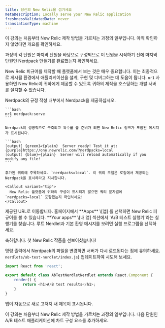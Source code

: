 ```yaml
---
title: 당신의 New Relic을 섬기세요
metaDescription: Locally serve your New Relic application
freshnessValidatedDate: never
translationType: machine
---
```


<Callout variant="tip">
  이 강의는 처음부터 New Relic 제작 방법을 가르치는 과정의 일부입니다. 아직 확인하지 않았다면 개요를 확인하세요.

  과정의 각 단원은 마지막 단원을 바탕으로 구성되므로 이 단원을 시작하기 전에 마지막 단원인 Nerdpack 만들기를 완료했는지 확인하세요.
</Callout>

New Relic 피규어를 제작할 때 플랫폼에서 보는 것은 매우 중요합니다. 이는 최종적으로 게시될 환경에서 애플리케이션을 설계, 구현 및 디버그하는 데 도움이 됩니다. `nr1` 사용하면 New Relic이 귀하에게 제공할 수 있도록 귀하의 제작을 호스팅하는 개발 서버를 설치할 수 있습니다.

<Steps>
  <Step>
    Nerdpack의 규정 작성 내부에서 Nerdpack을 제공하십시오.

    ```bash
    nr1 nerdpack:serve
    ```

    Nerdpack이 성공적으로 구축되고 특수를 볼 준비가 되면 New Relic 링크가 포함된 메시지가 표시됩니다.

    ```bash
    [output] {green}✔{plain}  Server ready! Test it at: {purple}https://one.newrelic.com/?nerdpacks=local
    [output] {blue}↩{plain}  Server will reload automatically if you modify any file!
    ```

    추가된 쿼리에 주목하세요. `nerdpacks=local`. 이 쿼리 모델은 로컬에서 제공되는 Nerdpack을 표시하라고 지시합니다.

    <Callout variant="tip">
      New Relic 플랫폼에 귀하의 구성이 표시되지 않으면 쿼리 문자열에 `nerdpacks=local` 포함했는지 확인하세요!
    </Callout>
  </Step>

  <Step>
    제공된 URL로 이동합니다. 홈페이지에서 **Apps** \[앱] 를 선택하면 New Relic 피규어를 볼 수 있습니다.
  </Step>

  <Step>
    **Your apps** \[내 앱] 섹션에서 'A/B 테스트 실행기'라는 실행기를 찾습니다.
  </Step>

  <Step>
    루트 Nerdlet과 기본 환영 메시지를 보려면 실행 프로그램을 선택하세요.
  </Step>
</Steps>

축하합니다. 첫 New Relic 작품을 선보이셨습니다!

명령 출력에서 Nerdpack의 파일을 변경하면 서버가 다시 로드된다는 점에 유의하세요. `nerdlets/ab-test-nerdlet/index.js`) 업데이트하여 시도해 보세요.

```js fileName=nerdlets/ab-test-nerdlet/index.js lineHighlight=5
import React from 'react';

export default class AbTestNerdletNerdlet extends React.Component {
    render() {
        return <h1>A/B test results</h1>;
    }
}
```

앱이 자동으로 새로 고쳐져 새 제목이 표시됩니다.

<Callout variant="course">
  이 강의는 처음부터 New Relic 제작 방법을 가르치는 과정의 일부입니다. 다음 단원인 A/B 테스트 애플리케이션에 차트 구성 요소를 추가하세요.
</Callout>
